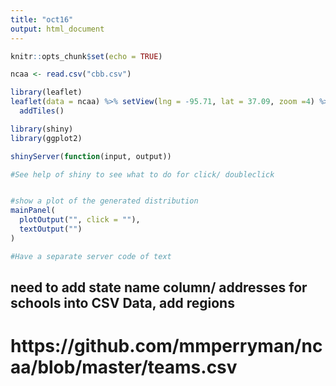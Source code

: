 ```yaml
---
title: "oct16"
output: html_document
---
```


```r
knitr::opts_chunk$set(echo = TRUE)
```

```r
ncaa <- read.csv("cbb.csv")
```

```r
library(leaflet)
leaflet(data = ncaa) %>% setView(lng = -95.71, lat = 37.09, zoom =4) %>% 
  addTiles() 
```



```r
library(shiny)
library(ggplot2)

shinyServer(function(input, output))

#See help of shiny to see what to do for click/ doubleclick


#show a plot of the generated distribution
mainPanel(
  plotOutput("", click = ""),
  textOutput("")
)

#Have a separate server code of text

```

## need to add state name column/ addresses for schools into CSV Data, add regions

# https://github.com/mmperryman/ncaa/blob/master/teams.csv

